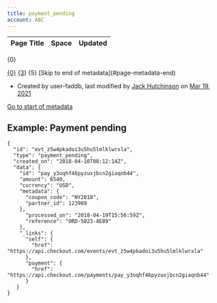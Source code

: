 ```yaml
---
title: payment_pending
account: ABC
---
```


<table class="aui"> <thead> <tr class="header"> <th class="search-result-title">Page Title</th> <th class="search-result-space">Space</th> <th class="search-result-date">Updated</th> </tr> </thead> </table> <p class="search-result-count">{0}</p> <tr class="search-result"> <td class="search-result-title"><a href="{1}" class="content-type-{2}"><span>{0}</span></a></td> <td class="search-result-space"><a class="space" href="/display/{4}/" title="{3}">{3}</a></td> <td class="search-result-date"><span class="date" title="{6}">{5}</span></td> </tr> [Skip to end of metadata](#page-metadata-end)

*   Created by user-faddb, last modified by [Jack Hutchinson](    /display/~jack.hutchinson
    ) on [Mar 19, 2021](/pages/diffpagesbyversion.action?pageId=2785548&selectedPageVersions=1&selectedPageVersions=2 "Show changes")

[Go to start of metadata](#page-metadata-start)

Example: Payment pending
------------------------

    {
      "id": "evt_z5w4pkadoi3u5hu5lmlklwrxla",
      "type": "payment_pending",
      "created_on": "2018-04-10T08:12:14Z",
      "data": {
        "id": "pay_y3oqhf46pyzuxjbcn2giaqnb44",
        "amount": 6540,
        "currency": "USD",
        "metadata": {
          "coupon_code": "NY2018",
          "partner_id": 123989
        },
          "processed_on": "2018-04-19T15:56:59Z",
          "reference": "ORD-5023-4E89"
        },
        "_links": {
          "self": {
            "href": "https://api.checkout.com/events/evt_z5w4pkadoi3u5hu5lmlklwrxla"
          },
          "payment": {
            "href": "https://api.checkout.com/payments/pay_y3oqhf46pyzuxjbcn2giaqnb44"
          }
       }
    }

